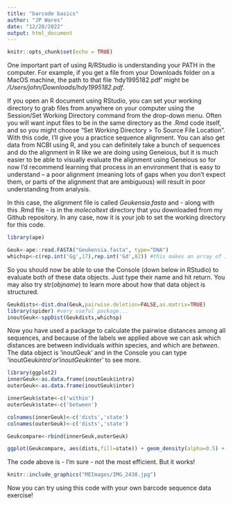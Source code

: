 ```yaml
---
title: "barcode basics"
author: "JP Wares"
date: "12/28/2022"
output: html_document
---
```


```r
knitr::opts_chunk$set(echo = TRUE)
```

One important part of using R/RStudio is understanding your PATH in the computer. For example, if you get a file from your Downloads folder on a MacOS machine, the path to that file 'hdy1995182.pdf' might be */Users/john/Downloads/hdy1995182.pdf*. 

If you open an R document using RStudio, you can set your working directory to grab files from anywhere on your computer using the Session/Set Working Directory command from the drop-down menu. Often you will want input files to be in the same directory as the .Rmd code itself, and so you might choose "Set Working Directory > To Source File Location". With this code, I'll give you a practice sequence alignment. You can also get data from NCBI using R, and you can definitely take a bunch of sequences and do the alignment in R like we are doing using Geneious, but it is much easier to be able to visually evaluate the alignment using Geneious so for now I'd recommend learning that process in an environment that is easy to understand -- a poor alignment (meaning lots of gaps when you don't expect them, or parts of the alignment that are ambiguous) will result in poor understanding from analysis.

In this case, the alignment file is called *Geukensia.fasta* and - along with this .Rmd file - is in the *molecoltext* directory that you downloaded from my Github repository. In any case, now it is your job to set the working directory for this code. 

```r

library(ape)

Geuk<-ape::read.FASTA("Geukensia.fasta", type="DNA")
whichsp<-c(rep.int('Gg',17),rep.int('Gd',82)) #this makes an array of identifers for your data

```

So you should now be able to use the Console (down below in RStudio) to evaluate both of these data objects. Just type their name and hit return. You may also try str(*objname*) to learn more about how that data object is structured.

```r
Geukdists<-dist.dna(Geuk,pairwise.deletion=FALSE,as.matrix=TRUE)
library(spider) #very useful package...
inoutGeuk<-sppDist(Geukdists,whichsp)
```

Now you have used a package to calculate the pairwise distances among all sequences, and because of the labels we applied above we can ask which distances are between individuals *within* species, and which are *between*. The data object is 'inoutGeuk' and in the Console you can type 'inoutGeuk$intra' or 'inoutGeuk$inter' to see more.

```r
library(ggplot2)
innerGeuk<-as.data.frame(inoutGeuk$intra)
outerGeuk<-as.data.frame(inoutGeuk$inter)

innerGeuk$state<-c('within')
outerGeuk$state<-c('between')

colnames(innerGeuk)<-c('dists','state')
colnames(outerGeuk)<-c('dists','state')

Geukcompare<-rbind(innerGeuk,outerGeuk)

ggplot(Geukcompare, aes(dists,fill=state)) + geom_density(alpha=0.5) + labs(x="distance") +scale_fill_manual(values=c("#332288","#117733")) +xlim(0,0.6)+ggtitle("Geuk - All Data")

```

The code above is - I'm sure - not the most efficient. But it works!

```r
knitr::include_graphics("MEImages/IMG_2438.jpg")
```

Now you can try using this code with your own barcode sequence data exercise!

